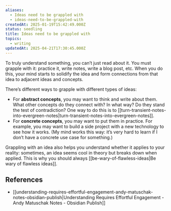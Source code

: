 ```yaml
---
aliases:
  - Ideas need to be grappled with
  - ideas-need-to-be-grappled-with
createdAt: 2025-01-19T15:42:49.000Z
status: seedling
title: Ideas need to be grappled with
topics:
  - writing
updatedAt: 2025-04-21T17:30:45.000Z
---
```

To truly understand something, you can’t just read about it. You must grapple with it: practice it, write notes, write a blog post, etc. When you do this, your mind starts to solidify the idea and form connections from that idea to adjacent ideas and concepts.

There’s different ways to grapple with different types of ideas:

- For **abstract concepts**, you may want to think and write about them. What other concepts do they connect with? In what way? Do they stand the test of contradiction? One way to do this is to [[turn-transient-notes-into-evergreen-notes|turn-transient-notes-into-evergreen-notes]].
- For **concrete concepts**, you may want to put them in practice. For example, you may want to build a side project with a new technology to see how it works. (My mind works this way: it’s very hard to learn if I don’t have a concrete use case for something.)

Grappling with an idea also helps you understand whether it applies to your reality: sometimes, an idea seems cool in theory but breaks down when applied. This is why you should always [[be-wary-of-flawless-ideas|Be wary of flawless ideas]].

## References

- [[understanding-requires-effortful-engagement-andy-matuschak-notes-obsidian-publish|Understanding Requires Effortful Engagement - Andy Matuschak Notes - Obsidian Publish]]
